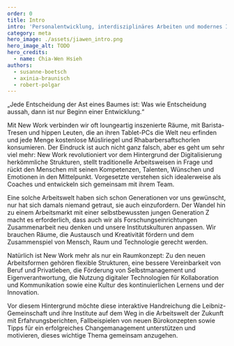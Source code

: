 ---
order: 0
title: Intro
intro: 'Personalentwicklung, interdisziplinäres Arbeiten und modernes Interieur: New Work verändert die Arbeit in den wissenschaftlichen Instituten. Was wir bereits erreicht haben und was uns in Zukunft erwartet, zeigt diese Handreichung der Leibniz-Gemeinschaft.'
category: meta
hero_image: ./assets/jiawen_intro.png
hero_image_alt: TODO
hero_credits:
  - name: Chia-Wen Hsieh
authors:
  - susanne-boetsch
  - axinia-braunisch
  - robert-polgar
---

<Quote type="epigram" cite="Yoda">
„Jede Entscheidung der Ast eines Baumes ist: Was wie Entscheidung aussah, dann ist nur Beginn einer Entwicklung.“
</Quote>

<Leadin>Mit New Work</Leadin> verbinden wir oft loungeartig inszenierte Räume, mit Barista-Tresen und hippen Leuten, die an ihren Tablet-PCs die Welt neu erfinden und jede Menge kostenlose Müsliriegel und Rhabarbersaftschorlen konsumieren. Der Eindruck ist auch nicht ganz falsch, aber es geht um sehr viel mehr: New Work revolutioniert vor dem Hintergrund der Digitalisierung herkömmliche Strukturen, stellt traditionelle Arbeitsweisen in Frage und rückt den Menschen mit seinen Kompetenzen, Talenten, Wünschen und Emotionen in den Mittelpunkt. Vorgesetzte verstehen sich idealerweise als Coaches und entwickeln sich gemeinsam mit ihrem Team.

Eine solche Arbeitswelt haben sich schon Generationen vor uns gewünscht, nur hat sich damals niemand getraut, sie auch einzufordern. Der Wandel hin zu einem Arbeitsmarkt mit einer selbstbewussten jungen Generation Z macht es erforderlich, dass auch wir als Forschungseinrichtungen Zusammenarbeit neu denken und unsere Institutskulturen anpassen. Wir brauchen Räume, die Austausch und Kreativität fördern und dem Zusammenspiel von Mensch, Raum und Technologie gerecht werden.


Natürlich ist New Work mehr als nur ein Raumkonzept:  Zu den neuen Arbeitsformen gehören flexible Strukturen, eine bessere Vereinbarkeit von Beruf und Privatleben, die Förderung von Selbstmanagement und Eigenverantwortung, die Nutzung digitaler Technologien für Kollaboration und Kommunikation sowie eine Kultur des kontinuierlichen Lernens und der Innovation.

Vor diesem Hintergrund möchte diese interaktive Handreichung die Leibniz-Gemeinschaft und ihre Institute auf dem Weg in die Arbeitswelt der Zukunft mit Erfahrungsberichten, Fallbeispielen von neuen Bürokonzepten sowie Tipps für ein erfolgreiches Changemanagement unterstützen und motivieren, dieses wichtige Thema gemeinsam anzugehen.
